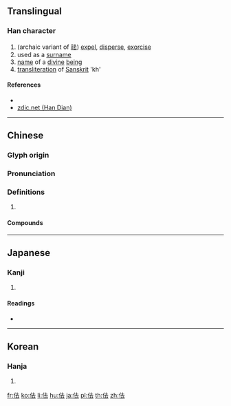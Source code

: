 {{character info/new}}
==Translingual==

===Han character===
{{Han char|rn=9|rad=人|as=05|sn=7|four=24231|canj=OGI|ids=⿰亻去}}

# (archaic variant of [[祛]]) [[expel]], [[disperse]], [[exorcise]]
# used as a [[surname]]
# [[name]] of a [[divine]] [[being]]
# [[transliteration]] of [[Sanskrit]] 'kh'

====References====
* {{Han ref|kx=0098.030|dkj=00499|dj=0206.140|hdz=10129.120|uh=4F49|ud=20297|bh=CA5D|bd=51805}}
* [http://www.zdic.net/z/15/js/4F49.htm zdic.net (Han Dian)]

----

==Chinese==
{{zh-forms}}

===Glyph origin===
{{Han etym}}

===Pronunciation===
{{zh-pron
|m=qū
|c=keoi1
|mc=y
|oc=y
|cat=
}}

===Definitions===
{{zh-hanzi}}

# {{rfdef|zh}}

====Compounds====
{{zh-der|佉苴|佉沙}}

----

==Japanese==

===Kanji===
{{ja-kanji|grade=|rs=人05}}

# {{defn|lang=ja|sort=人05}}

====Readings====
* {{ja-readings|on=[[きょ]] (kyo), [[こ]] (ko), [[きゃ]] (kya), [[か]] (ka)|kun=}}

----

==Korean==

===Hanja===
{{ko-hanja|hangeul=[[구]], [[거]]|rv=gu, geo|mr=ku, kŏ}}

# {{defn|lang=ko|sort=人05}}

[[fr:佉]]
[[ko:佉]]
[[li:佉]]
[[hu:佉]]
[[ja:佉]]
[[pl:佉]]
[[th:佉]]
[[zh:佉]]
